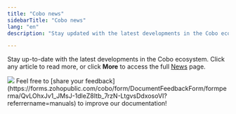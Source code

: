 ```yaml
---
title: "Cobo news"
sidebarTitle: "Cobo news"
lang: "en"
description: "Stay updated with the latest developments in the Cobo ecosystem, including news articles and updates."

---
```


Stay up-to-date with the latest developments in the Cobo ecosystem. Click any article to read more, or click **More** to access the full [News](https://www.cobo.com/news) page.

<img src="/en/images/dashboard/cobo-news.svg" className="screenshot_modal"/>
<Tip>Feel free to [share your feedback](https://forms.zohopublic.com/cobo/form/DocumentFeedbackForm/formperma/QvLOhxJv1_JMsJ-1dleZ8Itb_7rzN-LtgvsDdxosoVI?referrername=manuals) to improve our documentation!</Tip>
